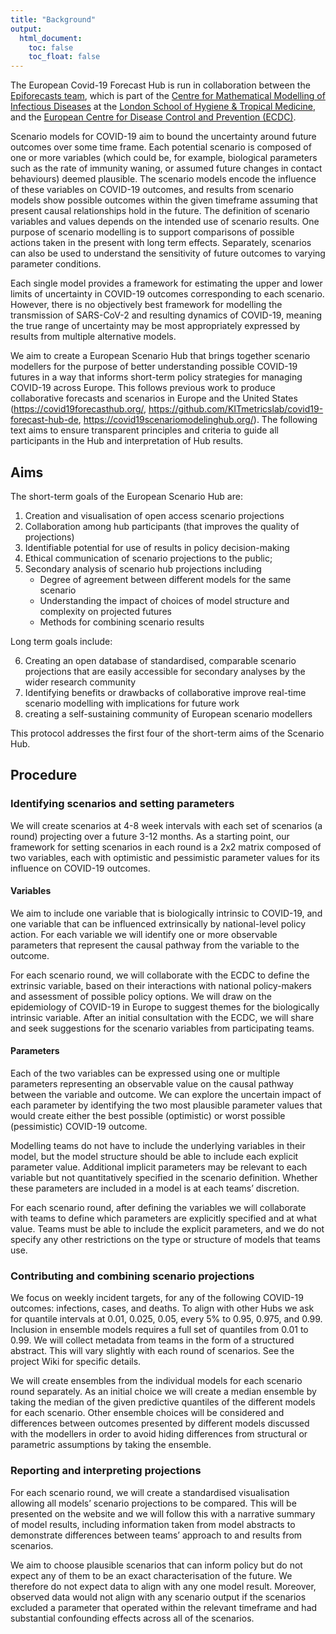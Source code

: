 ```yaml
---
title: "Background"
output:
  html_document:
    toc: false
    toc_float: false
---
```


The European Covid-19 Forecast Hub is run in collaboration between the [Epiforecasts team](http://epiforecasts.io/), which is part of the [Centre for Mathematical Modelling of Infectious Diseases](http://cmmid.github.io/topics/covid19) at the [London School of Hygiene & Tropical Medicine](http://www.lshtm.ac.uk), and the [European Centre for Disease Control and Prevention (ECDC)](http://ecdc.europa.eu).

Scenario models for COVID-19 aim to bound the uncertainty around future outcomes over some time frame. Each potential scenario is composed of one or more variables (which could be, for example, biological parameters such as the rate of immunity waning, or assumed future changes in contact behaviours) deemed plausible. The scenario models encode the influence of these variables on COVID-19 outcomes, and results from scenario models show possible outcomes within the given timeframe assuming that present causal relationships hold in the future. The definition of scenario variables and values depends on the intended use of scenario results. One purpose of scenario modelling is to support comparisons of possible actions taken in the present with long term effects. Separately, scenarios can also be used to understand the sensitivity of future outcomes to varying parameter conditions. 

Each single model provides a framework for estimating the upper and lower limits of uncertainty in COVID-19 outcomes corresponding to each scenario. However, there is no objectively best framework for modelling the transmission of SARS-CoV-2 and resulting dynamics of COVID-19, meaning the true range of uncertainty may be most appropriately expressed by results from multiple alternative models.

We aim to create a European Scenario Hub that brings together scenario modellers for the purpose of better understanding possible COVID-19 futures in a way that informs short-term policy strategies for managing COVID-19 across Europe. This follows previous work to produce collaborative forecasts and scenarios in Europe and the United States (<https://covid19forecasthub.org/>, <https://github.com/KITmetricslab/covid19-forecast-hub-de>, <https://covid19scenariomodelinghub.org/>). The following text aims to ensure transparent principles and criteria to guide all participants in the Hub and interpretation of Hub results.

## Aims

The short-term goals of the European Scenario Hub are:

1. Creation and visualisation of open access scenario projections
2. Collaboration among hub participants (that improves the quality of projections)
3. Identifiable potential for use of results in policy decision-making
4. Ethical communication of scenario projections to the public; 
5. Secondary analysis of scenario hub projections including 
    * Degree of agreement between different models for the same scenario
    * Understanding the impact of choices of model structure and complexity on projected futures
    * Methods for combining scenario results

Long term goals include:

6. Creating an open database of standardised, comparable scenario projections that are easily accessible for secondary analyses by the wider research community
7. Identifying benefits or drawbacks of collaborative improve real-time scenario modelling with implications for future work
8. creating a self-sustaining community of European scenario modellers

This protocol addresses the first four of the short-term aims of the Scenario Hub.

## Procedure

### Identifying scenarios and setting parameters

We will create scenarios at 4-8 week intervals with each set of scenarios (a round) projecting over a future 3-12 months. As a starting point, our framework for setting scenarios in each round is a 2x2 matrix composed of two variables, each with optimistic and pessimistic parameter values for its influence on COVID-19 outcomes. 

#### Variables

We aim to include one variable that is biologically intrinsic to COVID-19, and one variable that can be influenced extrinsically by national-level policy action. For each variable we will identify one or more observable parameters that represent the causal pathway from the variable to the outcome. 

For each scenario round, we will collaborate with the ECDC to define the extrinsic variable, based on their interactions with national policy-makers and assessment of possible policy options. We will draw on the epidemiology of COVID-19 in Europe to suggest themes for the biologically intrinsic variable. After an initial consultation with the ECDC, we will share and seek suggestions for the scenario variables from participating teams. 

#### Parameters

Each of the two variables can be expressed using one or multiple parameters representing an observable value on the causal pathway between the variable and outcome. We can explore the uncertain impact of each parameter by identifying the two most plausible parameter values that would create either the best possible (optimistic) or worst possible (pessimistic) COVID-19 outcome.

Modelling teams do not have to include the underlying variables in their model, but the model structure should be able to include each explicit parameter value. Additional implicit parameters may be relevant to each variable but not quantitatively specified in the scenario definition.  Whether these parameters are included in a model is at each teams’ discretion.

For each scenario round, after defining the variables we will collaborate with teams to define which parameters are explicitly specified and at what value. Teams must be able to include the explicit parameters, and we do not specify any other restrictions on the type or structure of models that teams use.


### Contributing and combining scenario projections

We focus on weekly incident targets, for any of the following COVID-19 outcomes: infections, cases, and deaths. To align with other Hubs we ask for quantile intervals at 0.01, 0.025, 0.05, every 5% to 0.95, 0.975, and 0.99. Inclusion in ensemble models requires a full set of quantiles from 0.01 to 0.99. We will collect metadata from teams in the form of a structured abstract. This will vary slightly with each round of scenarios. See the project Wiki for specific details.

We will create ensembles from the individual models for each scenario round separately. As an initial choice we will create a median ensemble by taking the median of the given predictive quantiles of the different models for each scenario. Other ensemble choices will be considered and differences between outcomes presented by different models discussed with the modellers in order to avoid hiding differences from structural or parametric assumptions by taking the ensemble.  


### Reporting and interpreting projections

For each scenario round, we will create a standardised visualisation allowing all models’ scenario projections to be compared. This will be presented on the website and we will follow this with a narrative summary of model results, including information taken from model abstracts to demonstrate differences between teams’ approach to and results from scenarios.

We aim to choose plausible scenarios that can inform policy but do not expect any of them to be an exact characterisation of the future. We therefore do not expect data to align with any one model result. Moreover, observed data would not align with any scenario output if the scenarios excluded a parameter that operated within the relevant timeframe and had substantial confounding effects across all of the scenarios.
